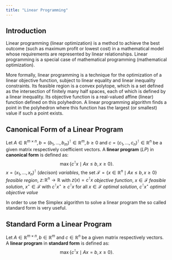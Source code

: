 ```yaml
---
title: "Linear Programming"
---
```


## Introduction

Linear programming (linear optimization) is a method to achieve the best outcome (such as maximum profit or lowest cost) in a mathematical model whose requirements are represented by linear relationships. Linear programming is a special case of mathematical programming (mathematical optimization).

More formally, linear programming is a technique for the optimization of a linear objective function, subject to linear equality and linear inequality constraints. Its feasible region is a convex polytope, which is a set defined as the intersection of finitely many half spaces, each of which is defined by a linear inequality. Its objective function is a real-valued affine (linear) function defined on this polyhedron. A linear programming algorithm finds a point in the polyhedron where this function has the largest (or smallest) value if such a point exists.

## Canonical Form of a Linear Program

Let $A \in \mathbb{R}^{m \times n}, b = (b_1,\ldots,b_m)^\intercal \in \mathbb{R}^{m}, b \geq 0$ and $c = (c_1,\ldots,c_n)^\intercal \in \mathbb{R}^{n}$ be a given matrix respectively coefficient vectors. A **linear program** (*LP*) in **canonical form** is defined as:
$$
\max\{ c^\intercal x \mid Ax \leq b, x \geq 0 \}.  
$$
$x = (x_1,\ldots,x_n)^\intercal$ (*decison*) *variables*, the set $\mathcal{F} = \{x \in \mathbb{R}^{n} \mid Ax \leq b, x \geq 0 \}$ *feasible region*, $z\colon \mathbb{R}^{n} \to \mathbb{R}$ with $z(x) = c^\intercal x$ *objective function*, $x \in \mathcal{F}$ *feasible solution*, $x^\star \in \mathcal{F}$ with $c^\intercal x^\star \geq c^\intercal x$ for all $x \in \mathcal{F}$ *optimal solution*, $c^\intercal x^\star$ *optimal objective value*


In order to use the Simplex algorithm to solve a linear program the so called standard form is very useful.

## Standard Form a Linear Program

Let $A \in \mathbb{R}^{m \times n}, b \in \mathbb{R}^{m}$ and $c \in \mathbb{R}^{n}$ be a given matrix respectively vectors. 
A **linear program** in **standard form** is defined as:
$$
\max\{ c^\intercal x \mid Ax = b, x \geq 0 \}.  
$$




